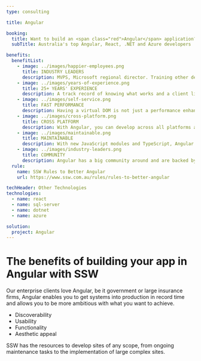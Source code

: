 ---
type: consulting

title: Angular

booking:
  title: Want to build an <span class="red">Angular</span> application?
  subTitle: Australia's top Angular, React, .NET and Azure developers

benefits:
  benefitList:
    - image: ../images/happier-employees.png
      title: INDUSTRY LEADERS
      description: MVPS, Microsoft regional director. Training other developers in technology and process.
    - image: ../images/years-of-experience.png
      title: 25+ YEARS' EXPERIENCE
      description: A track record of knowing what works and a client list ranging from small business all the way to the largest businesses in Australia.
    - image: ../images/self-service.png
      title: FAST PERFORMANCE
      description: Having a virtual DOM is not just a performance enhancement, it also adds additional functionality. When rendering a JSX element, every single virtual DOM object will get updated.
    - image: ../images/cross-platform.png
      title: CROSS PLATFORM
      description: With Angular, you can develop across all platforms and build apps for any deployment target, including web, native mobile and native desktop.
    - image: ../images/maintainable.png
      title: MAINTAINABLE
      description: With new JavaScript modules and TypeScript, Angular is a highly structured, intuitive framework.
    - image: ../images/industry-leaders.png
      title: COMMUNITY
      description: Angular has a big community around and are backed by great companies - Google.
  rule:
    name: SSW Rules to Better Angular
    url: https://www.ssw.com.au/rules/rules-to-better-angular

techHeader: Other Technologies
technologies:
  - name: react
  - name: sql-server
  - name: dotnet
  - name: azure

solution:
  project: Angular
---

# The benefits of building your app in **Angular** with SSW

Our enterprise clients love Angular, be it government or large insurance firms, Angular enables you to get systems into production in record time and allows you to be more ambitious with what you want to achieve.

- Discoverability
- Usability
- Functionality
- Aesthetic appeal

SSW has the resources to develop sites of any scope, from ongoing maintenance tasks to the implementation of large complex sites.
